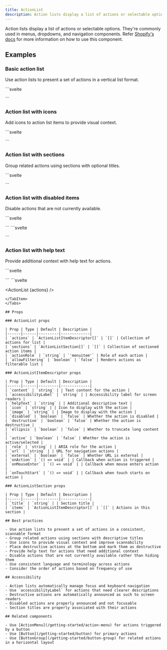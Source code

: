 ```yaml
---
title: ActionList
description: Action lists display a list of actions or selectable options.
---
```



Action lists display a list of actions or selectable options. They're commonly used in menus, dropdowns, and navigation components.
Refer <a href="https://polaris-react.shopify.com/components/lists/action-list" target="_blank">Shopify's docs</a> for more information on how to use this component.

## Examples

### Basic action list

Use action lists to present a set of actions in a vertical list format.

<Tabs>
<TabItem label="Preview">
  <Preview src="/components/action-list/" title="Action list preview" />
</TabItem>
<TabItem label="Code">
```svelte
<script>
  import { ActionList } from 'svelte-polaris';

  const actions = [
    { content: 'Import file', onAction: () => console.log('Import file') },
    { content: 'Export file', onAction: () => console.log('Export file') },
    { content: 'Duplicate', onAction: () => console.log('Duplicate') },
    { content: 'Print', onAction: () => console.log('Print') }
  ];
</script>

<ActionList items={actions} />
```
</TabItem>
</Tabs>

### Action list with icons

Add icons to action list items to provide visual context.

<Tabs>
<TabItem label="Preview">
  <Preview src="/components/action-list?type=action-list-with-icons" title="Action list with icons preview" />
</TabItem>
<TabItem label="Code">
```svelte
<script>
  import { ActionList } from 'svelte-polaris';

  const actions = [
    { 
      content: 'Import file', 
      icon: 'ImportIcon',
      onAction: () => console.log('Import file') 
    },
    { 
      content: 'Export file', 
      icon: 'ExportIcon',
      onAction: () => console.log('Export file') 
    },
    { 
      content: 'Duplicate', 
      icon: 'DuplicateIcon',
      onAction: () => console.log('Duplicate') 
    },
    { 
      content: 'Delete', 
      icon: 'DeleteIcon',
      destructive: true,
      onAction: () => console.log('Delete') 
    }
  ];
</script>

<ActionList items={actions} />
```
</TabItem>
</Tabs>

### Action list with sections

Group related actions using sections with optional titles.

<Tabs>
<TabItem label="Preview">
  <Preview src="/components/action-list?type=action-list-with-sections" title="Action list with sections preview" />
</TabItem>
<TabItem label="Code">
```svelte
<script>
  import { ActionList } from 'svelte-polaris';

  const sections = [
    {
      title: 'File actions',
      items: [
        { content: 'Import', onAction: () => console.log('Import') },
        { content: 'Export', onAction: () => console.log('Export') }
      ]
    },
    {
      title: 'Edit actions',
      items: [
        { content: 'Duplicate', onAction: () => console.log('Duplicate') },
        { content: 'Edit', onAction: () => console.log('Edit') }
      ]
    },
    {
      items: [
        { 
          content: 'Delete', 
          destructive: true,
          onAction: () => console.log('Delete') 
        }
      ]
    }
  ];
</script>

<ActionList sections={sections} />
```
</TabItem>
</Tabs>

### Action list with disabled items

Disable actions that are not currently available.

<Tabs>
<TabItem label="Preview">
```svelte
<script>
  import { ActionList } from 'svelte-polaris';

  const actions = [
    { content: 'Copy', onAction: () => console.log('Copy') },
    { content: 'Paste', disabled: true },
    { content: 'Cut', onAction: () => console.log('Cut') },
    { content: 'Select all', onAction: () => console.log('Select all') }
  ];
</script>

<ActionList items={actions} />
```
</TabItem>
<TabItem label="Code">
```svelte
<script>
  import { ActionList } from 'svelte-polaris';

  const actions = [
    { content: 'Copy', onAction: () => console.log('Copy') },
    { content: 'Paste', disabled: true },
    { content: 'Cut', onAction: () => console.log('Cut') },
    { content: 'Select all', onAction: () => console.log('Select all') }
  ];
</script>

<ActionList items={actions} />
```
</TabItem>
</Tabs>

### Action list with help text

Provide additional context with help text for actions.

<Tabs>
<TabItem label="Preview">
```svelte
<script>
  import { ActionList } from 'svelte-polaris';

  const actions = [
    { 
      content: 'Publish product',
      helpText: 'Make this product available in your online store',
      onAction: () => console.log('Publish') 
    },
    { 
      content: 'Unpublish product',
      helpText: 'Hide this product from your online store',
      onAction: () => console.log('Unpublish') 
    },
    { 
      content: 'Archive product',
      helpText: 'Remove this product from all sales channels',
      destructive: true,
      onAction: () => console.log('Archive') 
    }
  ];
</script>

<ActionList items={actions} />
```
</TabItem>
<TabItem label="Code">
```svelte
<script>
  import { ActionList } from 'svelte-polaris';

  const actions = [
    { 
      content: 'Publish product',
      helpText: 'Make this product available in your online store',
      onAction: () => console.log('Publish') 
    },
    { 
      content: 'Unpublish product',
      helpText: 'Hide this product from your online store',
      onAction: () => console.log('Unpublish') 
    },
    { 
      content: 'Archive product',
      helpText: 'Remove this product from all sales channels',
      destructive: true,
      onAction: () => console.log('Archive') 
    }
  ];
</script>

<ActionList {actions} />
```
</TabItem>
</Tabs>

## Props

### ActionList props

| Prop | Type | Default | Description |
|------|------|---------|-------------|
| `actions` | `ActionListItemDescriptor[]` | `[]` | Collection of actions for list |
| `sections` | `ActionListSection[]` | `[]` | Collection of sectioned action items |
| `actionRole` | `string` | `'menuitem'` | Role of each action |
| `allowFiltering` | `boolean` | `false` | Renders actions as filterable list |

### ActionListItemDescriptor props

| Prop | Type | Default | Description |
|------|------|---------|-------------|
| `content` | `string` | | Text content for the action |
| `accessibilityLabel` | `string` | | Accessibility label for screen readers |
| `helpText` | `string` | | Additional descriptive text |
| `icon` | `string` | | Icon to display with the action |
| `image` | `string` | | Image to display with the action |
| `disabled` | `boolean` | `false` | Whether the action is disabled |
| `destructive` | `boolean` | `false` | Whether the action is destructive |
| `ellipsis` | `boolean` | `false` | Whether to truncate long content |
| `active` | `boolean` | `false` | Whether the action is active/selected |
| `role` | `string` | | ARIA role for the action |
| `url` | `string` | | URL for navigation actions |
| `external` | `boolean` | `false` | Whether URL is external |
| `onAction` | `() => void` | | Callback when action is triggered |
| `onMouseEnter` | `() => void` | | Callback when mouse enters action |
| `onTouchStart` | `() => void` | | Callback when touch starts on action |

### ActionListSection props

| Prop | Type | Default | Description |
|------|------|---------|-------------|
| `title` | `string` | | Section title |
| `items` | `ActionListItemDescriptor[]` | `[]` | Actions in this section |

## Best practices

- Use action lists to present a set of actions in a consistent, scannable format
- Group related actions using sections with descriptive titles
- Use icons to provide visual context and improve scannability
- Place destructive actions at the bottom and mark them as destructive
- Provide help text for actions that need additional context
- Disable actions that are not currently available rather than hiding them
- Use consistent language and terminology across actions
- Consider the order of actions based on frequency of use

## Accessibility

- Action lists automatically manage focus and keyboard navigation
- Use `accessibilityLabel` for actions that need clearer descriptions
- Destructive actions are automatically announced as such to screen readers
- Disabled actions are properly announced and not focusable
- Section titles are properly associated with their actions

## Related components

- Use [ActionMenu](/getting-started/action-menu) for actions triggered by a button
- Use [Button](/getting-started/button) for primary actions
- Use [ButtonGroup](/getting-started/button-group) for related actions in a horizontal layout
